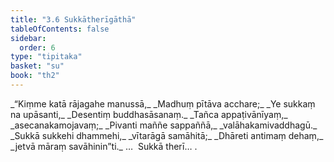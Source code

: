 ```yaml
---
title: "3.6 Sukkātherīgāthā"
tableOfContents: false
sidebar:
  order: 6
type: "tipitaka"
basket: "su"
book: "th2"
---
```



<DynamicBreadcrumb />

<Division number="54" book="th2">

<Paragraph number="90" type="verses" book="th2">
_“Kiṃme katā rājagahe manussā,_  
_Madhuṃ pītāva acchare;_  
_Ye sukkaṃ na upāsanti,_  
_Desentiṃ buddhasāsanaṃ._  

</Paragraph>

</Division>
<Division number="55" book="th2">

<Paragraph number="91" type="verses" book="th2">
_Tañca appaṭivānīyaṃ,_  
_asecanakamojavaṃ;_  
_Pivanti maññe sappaññā,_  
_valāhakamivaddhagū._  

</Paragraph>

</Division>
<Division number="56" book="th2">

<Paragraph number="92" type="verses" book="th2">
_Sukkā sukkehi dhammehi,_  
_vītarāgā samāhitā;_  
_Dhāreti antimaṃ dehaṃ,_  
_jetvā māraṃ savāhinin”ti._  


</Paragraph>
</Division>

<Paragraph number="93" type="center" book="th2">
…  Sukkā therī… .
</Paragraph>